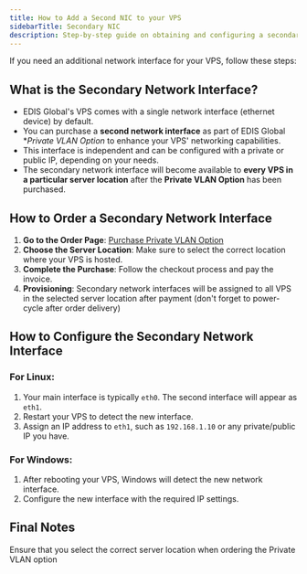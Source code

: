 ```yaml
---
title: How to Add a Second NIC to your VPS
sidebarTitle: Secondary NIC
description: Step-by-step guide on obtaining and configuring a secondary network interface for your EDIS Global VPS. Maximize your Private Network Capabilities with the vLAN option.
---
```


If you need an additional network interface for your VPS, follow these steps:

## What is the Secondary Network Interface?
- EDIS Global's VPS comes with a single network interface (ethernet device) by default.
- You can purchase a **second network interface** as part of EDIS Global **Private VLAN Option* to enhance your VPS' networking capabilities.
- This interface is independent and can be configured with a private or public IP, depending on your needs.
- The secondary network interface will become available to **every VPS in a particular server location** after the **Private VLAN Option** has been purchased.

## How to Order a Secondary Network Interface
1. **Go to the Order Page**: [Purchase Private VLAN Option](https://manage.edisglobal.com/cart.php?gid=209)
2. **Choose the Server Location**: Make sure to select the correct location where your VPS is hosted.
3. **Complete the Purchase**: Follow the checkout process and pay the invoice.
4. **Provisioning**: Secondary network interfaces will be assigned to all VPS in the selected server location after payment (don't forget to power-cycle after order delivery)

## How to Configure the Secondary Network Interface

### For Linux:
1. Your main interface is typically `eth0`. The second interface will appear as `eth1`.
2. Restart your VPS to detect the new interface.
3. Assign an IP address to `eth1`, such as `192.168.1.10` or any private/public IP you have.

### For Windows:
1. After rebooting your VPS, Windows will detect the new network interface.
2. Configure the new interface with the required IP settings.

## Final Notes
Ensure that you select the correct server location when ordering the Private VLAN option

